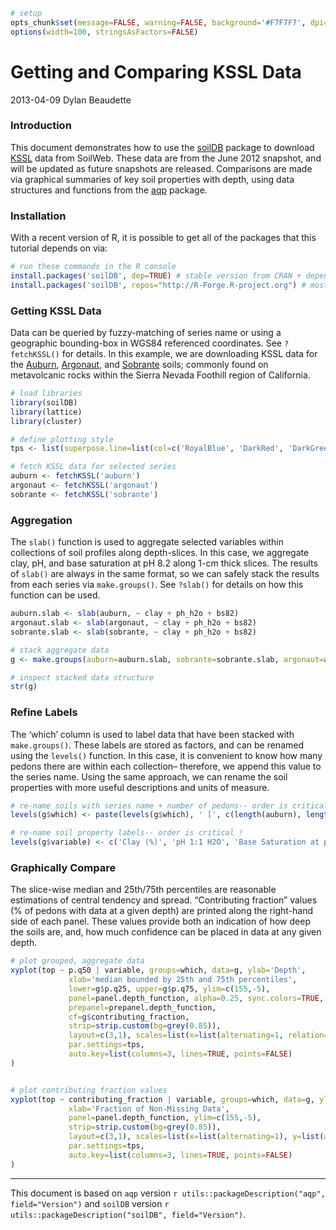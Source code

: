 ```{r setup, echo=FALSE, results='hide'}
# setup
opts_chunk$set(message=FALSE, warning=FALSE, background='#F7F7F7', dpi=100, fig.align='center', dev='CairoPNG', tidy=FALSE, verbose=FALSE)
options(width=100, stringsAsFactors=FALSE)
```

Getting and Comparing KSSL Data
===============================
2013-04-09
Dylan Beaudette

### Introduction
This document demonstrates how to use the [soilDB](https://r-forge.r-project.org/scm/viewvc.php/*checkout*/docs/soilDB/soilDB-Intro.html?root=aqp) package to download [KSSL](http://ncsslabdatamart.sc.egov.usda.gov/) data from SoilWeb. These data are from the June 2012 snapshot, and will be updated as future snapshots are released. Comparisons are made via graphical summaries of key soil properties with depth, using data structures and functions from the [aqp](https://r-forge.r-project.org/scm/viewvc.php/*checkout*/docs/aqp/aqp-intro.html?root=aqp) package.

### Installation
With a recent version of R, it is possible to get all of the packages that this tutorial depends on via:
```{r install-deps, eval=FALSE}
# run these commands in the R console
install.packages('soilDB', dep=TRUE) # stable version from CRAN + dependencies
install.packages('soilDB', repos="http://R-Forge.R-project.org") # most recent copy from r-forge
```

### Getting KSSL Data

Data can be queried by fuzzy-matching of series name or using a geographic bounding-box in WGS84 referenced coordinates. See `?fetchKSSL()` for details. In this example, we are downloading KSSL data for the [Auburn](https://soilseriessc.egov.usda.gov/OSD_Docs/A/AUBURN.html), [Argonaut](https://soilseries.sc.egov.usda.gov/OSD_Docs/A/ARGONAUT.html), and [Sobrante](https://soilseries.sc.egov.usda.gov/OSD_Docs/S/SOBRANTE.html) soils; commonly found on metavolcanic rocks within the Sierra Nevada Foothill region of California.
```{r get-data}
# load libraries
library(soilDB)
library(lattice)
library(cluster)

# define plotting style
tps <- list(superpose.line=list(col=c('RoyalBlue', 'DarkRed', 'DarkGreen'), lwd=2))

# fetch KSSL data for selected series
auburn <- fetchKSSL('auburn')
argonaut <- fetchKSSL('argonaut')
sobrante <- fetchKSSL('sobrante')
```


### Aggregation
The `slab()` function is used to aggregate selected variables within collections of soil profiles along depth-slices. In this case, we aggregate clay, pH, and base saturation at pH 8.2 along 1-cm thick slices. The results of `slab()` are always in the same format, so we can safely stack the results from each series via `make.groups()`. See `?slab()` for details on how this function can be used.
```{r aggregate}
auburn.slab <- slab(auburn, ~ clay + ph_h2o + bs82)
argonaut.slab <- slab(argonaut, ~ clay + ph_h2o + bs82)
sobrante.slab <- slab(sobrante, ~ clay + ph_h2o + bs82)

# stack aggregate data
g <- make.groups(auburn=auburn.slab, sobrante=sobrante.slab, argonaut=argonaut.slab)

# inspect stacked data structure
str(g)
```


### Refine Labels
The 'which' column is used to label data that have been stacked with `make.groups()`. These labels are stored as factors, and can be renamed using the `levels()` function. In this case, it is convenient to know how many pedons there are within each collection-- therefore, we append this value to the series name. Using the same approach, we can rename the soil properties with more useful descriptions and units of measure.
```{r rename}
# re-name soils with series name + number of pedons-- order is critical !
levels(g$which) <- paste(levels(g$which), ' [', c(length(auburn), length(sobrante), length(argonaut)), ' pedons]', sep='')

# re-name soil property labels-- order is critical !
levels(g$variable) <- c('Clay (%)', 'pH 1:1 H2O', 'Base Saturation at pH 8.2 (%)')
```


### Graphically Compare
The slice-wise median and 25th/75th percentiles are reasonable estimations of central tendency and spread. "Contributing fraction" values (% of pedons with data at a given depth) are printed along the right-hand side of each panel. These values provide both an indication of how deep the soils are, and, how much confidence can be placed in data at any given depth.
```{r plot, fig.width=9, fig.height=6}
# plot grouped, aggregate data
xyplot(top ~ p.q50 | variable, groups=which, data=g, ylab='Depth',
			 xlab='median bounded by 25th and 75th percentiles',
			 lower=g$p.q25, upper=g$p.q75, ylim=c(155,-5),
			 panel=panel.depth_function, alpha=0.25, sync.colors=TRUE,
			 prepanel=prepanel.depth_function,
			 cf=g$contributing_fraction,
			 strip=strip.custom(bg=grey(0.85)),
			 layout=c(3,1), scales=list(x=list(alternating=1, relation='free'), y=list(alternating=3)),
			 par.settings=tps,
			 auto.key=list(columns=3, lines=TRUE, points=FALSE)
)


# plot contributing fraction values
xyplot(top ~ contributing_fraction | variable, groups=which, data=g, ylab='Depth',
			 xlab='Fraction of Non-Missing Data',
			 panel=panel.depth_function, ylim=c(155,-5),
			 strip=strip.custom(bg=grey(0.85)),
			 layout=c(3,1), scales=list(x=list(alternating=1), y=list(alternating=3)),
			 par.settings=tps,
			 auto.key=list(columns=3, lines=TRUE, points=FALSE)
)
```

----------------------------
This document is based on `aqp` version `r utils::packageDescription("aqp", field="Version")` and `soilDB` version `r utils::packageDescription("soilDB", field="Version")`.
